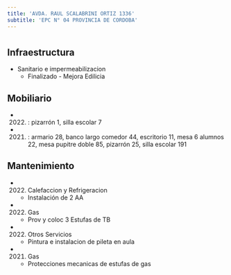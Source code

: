 ```yaml
---
title: 'AVDA. RAUL SCALABRINI ORTIZ 1336'
subtitle: 'EPC N° 04 PROVINCIA DE CORDOBA'
---
```


#
## Infraestructura

* Sanitario e impermeabilizacion 
    + Finalizado - Mejora Edilicia 


## Mobiliario

*  (2022) : pizarrón 1, silla escolar 7 

*  (2021) : armario 28, banco largo comedor 44, escritorio 11, mesa 6 alumnos 22, mesa pupitre doble 85, pizarrón 25, silla escolar 191 





## Mantenimiento

*  (2022) Calefaccion y Refrigeracion 
    + Instalación de 2 AA

*  (2022) Gas 
    + Prov y coloc 3 Estufas de TB

*  (2022) Otros Servicios 
    + Pintura e instalacion de pileta en aula

*  (2021) Gas 
    + Protecciones mecanicas de estufas de gas








